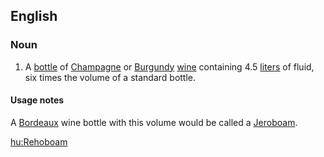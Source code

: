 ==English==
===Noun===
{{en-noun}}
# A [[bottle]] of [[Champagne]] or [[Burgundy]] [[wine]]  containing 4.5 [[liter]]s of fluid, six times the volume of a standard bottle.

====Usage notes====
A [[Bordeaux]] wine bottle with this volume would be called a [[Jeroboam]].

[[hu:Rehoboam]]
